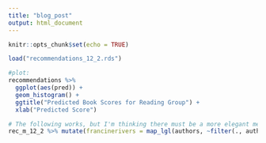```yaml
---
title: "blog_post"
output: html_document
---
```


```r
knitr::opts_chunk$set(echo = TRUE)
```

```r
load("recommendations_12_2.rds")

#plot:
recommendations %>% 
  ggplot(aes(pred)) + 
  geom_histogram() + 
  ggtitle("Predicted Book Scores for Reading Group") + 
  xlab("Predicted Score")

```

```r
# The following works, but I'm thinking there must be a more elegant method.
rec_m_12_2 %>% mutate(francinerivers = map_lgl(authors, ~filter(., author_id == 6492) %>% nrow() > 0)) 

```

